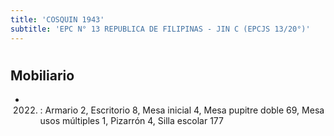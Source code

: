 ```yaml
---
title: 'COSQUIN 1943'
subtitle: 'EPC N° 13 REPUBLICA DE FILIPINAS - JIN C (EPCJS 13/20°)'
---
```


#


## Mobiliario

*  (2022) : Armario 2, Escritorio 8, Mesa inicial 4, Mesa pupitre doble 69, Mesa usos múltiples 1, Pizarrón 4, Silla escolar 177 



